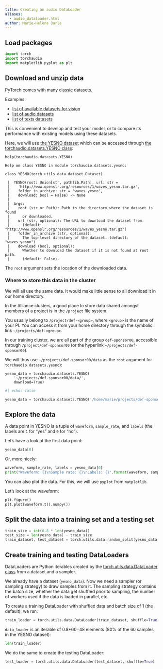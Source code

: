 ```yaml
---
title: Creating an audio DataLoader
aliases:
  - audio_dataloader.html
author: Marie-Hélène Burle
---
```


## Load packages

```python
import torch
import torchaudio
import matplotlib.pyplot as plt
```

## Download and unzip data

PyTorch comes with many classic datasets.

:::{.example}

Examples:

- [list of available datasets for vision](https://pytorch.org/vision/stable/datasets.html)
- [list of audio datasets](https://pytorch.org/audio/stable/datasets.html?highlight=dataset#module-torchaudio.datasets)
- [list of texts datasets](https://pytorch.org/text/stable/datasets.html?highlight=dataset)

:::

This is convenient to develop and test your model, or to compare its performance with existing models using these datasets.

Here, we will use [the YESNO dataset](https://www.openslr.org/1/) which can be accessed through [the torchaudio.datasets.YESNO class](https://pytorch.org/audio/stable/datasets.html#torchaudio.datasets.YESNO):

```.python
help(torchaudio.datasets.YESNO)
```
```
Help on class YESNO in module torchaudio.datasets.yesno:

class YESNO(torch.utils.data.dataset.Dataset)

 |  YESNO(root: Union[str, pathlib.Path], url: str =
 |    'http://www.openslr.org/resources/1/waves_yesno.tar.gz', 
 |    folder_in_archive: str = 'waves_yesno', 
 |    download: bool = False) -> None
 |  
 |  Args:
 |    root (str or Path): Path to the directory where the dataset is found 
 |      or downloaded.
 |    url (str, optional): The URL to download the dataset from.
 |      (default: "http://www.openslr.org/resources/1/waves_yesno.tar.gz")
 |    folder_in_archive (str, optional):
 |      The top-level directory of the dataset. (default: "waves_yesno")
 |    download (bool, optional):
 |      Whether to download the dataset if it is not found at root path. 
 |      (default: False).
```

The `root` argument sets the location of the downloaded data.

### Where to store this data in the cluster

We will all use the same data. It would make little sense to all download it in our home directory.

:::{.note}

In the Alliance clusters, a good place to store data shared amongst members of a project is in the `/project` file system.

You usually belong to `/project/def-<group>`, where `<group>` is the name of your PI. You can access it from your home directory through the symbolic link `~/projects/def-<group>`.

:::

In our training cluster, we are all part of the group `def-sponsor00`, accessible through `/project/def-sponsor00` (or the hyperlink `~/projects/def-sponsor00`).

We will thus use `~/projects/def-sponsor00/data` as the `root` argument for `torchaudio.datasets.yesno`):

```.python
yesno_data = torchaudio.datasets.YESNO(
    '~/projects/def-sponsor00/data/',
    download=True)
```

```python
#| echo: false

yesno_data = torchaudio.datasets.YESNO('/home/marie/projects/def-sponsor00/data/', download=True)
```

## Explore the data

A data point in YESNO is a tuple of `waveform`, `sample_rate`, and `labels` (the labels are `1` for "yes" and `0` for "no").

Let's have a look at the first data point:

```python
yesno_data[0]
```

Or, more nicely:

```python
waveform, sample_rate, labels = yesno_data[0]
print("Waveform: {}\nSample rate: {}\nLabels: {}".format(waveform, sample_rate, labels))
```

You can also plot the data. For this, we will use `pyplot` from `matplotlib`.

Let's look at the waveform:

```python
plt.figure()
plt.plot(waveform.t().numpy())
```

## Split the data into a training set and a testing set

```python
train_size = int(0.8 * len(yesno_data))
test_size = len(yesno_data) - train_size
train_dataset, test_dataset = torch.utils.data.random_split(yesno_data, [train_size, test_size])
```

## Create training and testing DataLoaders

DataLoaders are Python iterables created by the [torch.utils.data.DataLoader class](https://pytorch.org/docs/stable/data.html#torch.utils.data.DataLoader) from a dataset and a sampler.

We already have a dataset (`yesno_data`). Now we need a sampler (or sampling strategy) to draw samples from it. The sampling strategy contains the batch size, whether the data get shuffled prior to sampling, the number of workers used if the data is loaded in parallel, etc.

To create a training DataLoader with shuffled data and batch size of 1 (the default), we run:

```python
train_loader = torch.utils.data.DataLoader(train_dataset, shuffle=True)
```

`data_loader` is an iterable of 0.8*60=48 elements (80% of the 60 samples in the YESNO dataset):

```python
len(train_loader)
```

We do the same to create the testing DataLoader:

```python
test_loader = torch.utils.data.DataLoader(test_dataset, shuffle=True)
```
